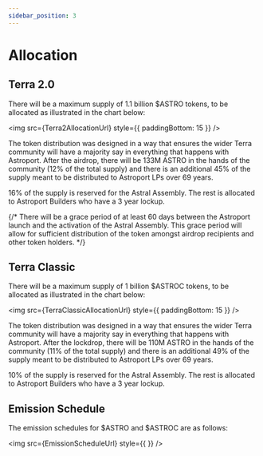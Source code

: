 ```yaml
---
sidebar_position: 3
---
```




# Allocation

## Terra 2.0 

There will be a maximum supply of 1.1 billion $ASTRO tokens, to be allocated as illustrated in the chart below:

<img src={Terra2AllocationUrl} style={{ paddingBottom: 15 }} />

The token distribution was designed in a way that ensures the wider Terra community will have a majority say in everything that happens with Astroport. After the airdrop, there will be 133M ASTRO in the hands of the community (12% of the total supply) and there is an additional 45% of the supply meant to be distributed to Astroport LPs over 69 years.

16% of the supply is reserved for the Astral Assembly. The rest is allocated to Astroport Builders who have a 3 year lockup.

{/* <Admonition type="info" title="NOTE">
There will be a grace period of at least 60 days between the Astroport launch and the activation of the Astral Assembly. This grace period will allow for sufficient distribution of the token amongst airdrop recipients and other token holders.
</Admonition> */}

## Terra Classic 

There will be a maximum supply of 1 billion $ASTROC tokens, to be allocated as illustrated in the chart below:

<img src={TerraClassicAllocationUrl} style={{ paddingBottom: 15 }} />

The token distribution was designed in a way that ensures the wider Terra community will have a majority say in everything that happens with Astroport. After the lockdrop, there will be 110M ASTRO in the hands of the community (11% of the total supply) and there is an additional 49% of the supply meant to be distributed to Astroport LPs over 69 years.

10% of the supply is reserved for the Astral Assembly. The rest is allocated to Astroport Builders who have a 3 year lockup.

## Emission Schedule

The emission schedules for $ASTRO and $ASTROC are as follows:

<img src={EmissionScheduleUrl} style={{ }} />

